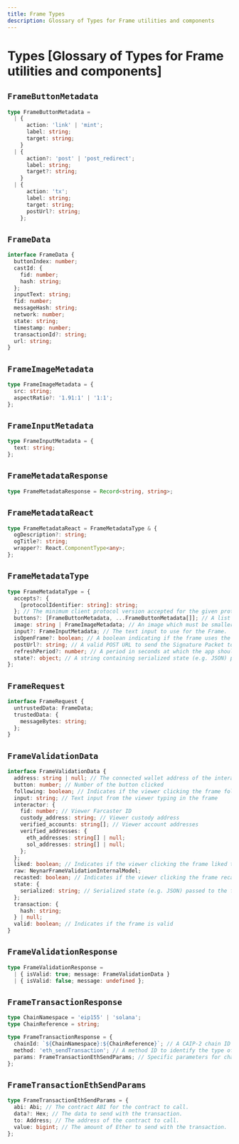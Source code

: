 ```yaml
---
title: Frame Types
description: Glossary of Types for Frame utilities and components
---
```


# Types [Glossary of Types for Frame utilities and components]

## `FrameButtonMetadata`

```ts
type FrameButtonMetadata =
  | {
      action: 'link' | 'mint';
      label: string;
      target: string;
    }
  | {
      action?: 'post' | 'post_redirect';
      label: string;
      target?: string;
    }
  | {
      action: 'tx';
      label: string;
      target: string;
      postUrl?: string;
    };
```

## `FrameData`

```ts
interface FrameData {
  buttonIndex: number;
  castId: {
    fid: number;
    hash: string;
  };
  inputText: string;
  fid: number;
  messageHash: string;
  network: number;
  state: string;
  timestamp: number;
  transactionId?: string;
  url: string;
}
```

## `FrameImageMetadata`

```ts
type FrameImageMetadata = {
  src: string;
  aspectRatio?: '1.91:1' | '1:1';
};
```

## `FrameInputMetadata`

```ts
type FrameInputMetadata = {
  text: string;
};
```

## `FrameMetadataResponse`

```ts
type FrameMetadataResponse = Record<string, string>;
```

## `FrameMetadataReact`

```ts
type FrameMetadataReact = FrameMetadataType & {
  ogDescription?: string;
  ogTitle?: string;
  wrapper?: React.ComponentType<any>;
};
```

## `FrameMetadataType`

```ts
type FrameMetadataType = {
  accepts?: {
    [protocolIdentifier: string]: string;
  }; // The minimum client protocol version accepted for the given protocol identifier.
  buttons?: [FrameButtonMetadata, ...FrameButtonMetadata[]]; // A list of strings which are the label for the buttons in the frame (max 4 buttons).
  image: string | FrameImageMetadata; // An image which must be smaller than 10MB and should have an aspect ratio of 1.91:1
  input?: FrameInputMetadata; // The text input to use for the Frame.
  isOpenFrame?: boolean; // A boolean indicating if the frame uses the Open Frames standard.
  postUrl?: string; // A valid POST URL to send the Signature Packet to.
  refreshPeriod?: number; // A period in seconds at which the app should expect the image to update.
  state?: object; // A string containing serialized state (e.g. JSON) passed to the frame server.
};
```

## `FrameRequest`

```ts
interface FrameRequest {
  untrustedData: FrameData;
  trustedData: {
    messageBytes: string;
  };
}
```

## `FrameValidationData`

```ts
interface FrameValidationData {
  address: string | null; // The connected wallet address of the interacting user.
  button: number; // Number of the button clicked
  following: boolean; // Indicates if the viewer clicking the frame follows the cast author
  input: string; // Text input from the viewer typing in the frame
  interactor: {
    fid: number; // Viewer Farcaster ID
    custody_address: string; // Viewer custody address
    verified_accounts: string[]; // Viewer account addresses
    verified_addresses: {
      eth_addresses: string[] | null;
      sol_addresses: string[] | null;
    };
  };
  liked: boolean; // Indicates if the viewer clicking the frame liked the cast
  raw: NeynarFrameValidationInternalModel;
  recasted: boolean; // Indicates if the viewer clicking the frame recasted the cast
  state: {
    serialized: string; // Serialized state (e.g. JSON) passed to the frame server
  };
  transaction: {
    hash: string;
  } | null;
  valid: boolean; // Indicates if the frame is valid
}
```

## `FrameValidationResponse`

```ts
type FrameValidationResponse =
  | { isValid: true; message: FrameValidationData }
  | { isValid: false; message: undefined };
```

## `FrameTransactionResponse`

```ts
type ChainNamespace = 'eip155' | 'solana';
type ChainReference = string;

type FrameTransactionResponse = {
  chainId: `${ChainNamespace}:${ChainReference}`; // A CAIP-2 chain ID to identify the tx network
  method: 'eth_sendTransaction'; // A method ID to identify the type of tx request.
  params: FrameTransactionEthSendParams; // Specific parameters for chainId and method
};
```

## `FrameTransactionEthSendParams`

```ts
type FrameTransactionEthSendParams = {
  abi: Abi; // The contract ABI for the contract to call.
  data?: Hex; // The data to send with the transaction.
  to: Address; // The address of the contract to call.
  value: bigint; // The amount of Ether to send with the transaction.
};
```
